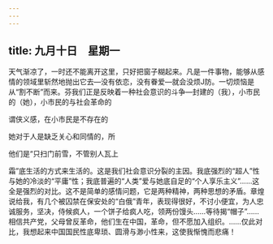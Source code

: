 ```yaml
---
---
---
```

title: 九月十日　星期一
---




天气渐凉了，一时还不能离开这里，只好把窗子糊起来。凡是一件事物，能够从感情的领域里斩然地抛出它去―没有依恋，没有眷爱―就会没烦J防。一切烦恼是从“割不断”而来。芬我们正是反映着一种社会意识的斗争―封建的（我），小市民的（她），小市民的与社会革命的

谓侠义感，在小市民是不存在的

她对于人是缺乏关心和同情的，所

他们是“只扫门前雪，不管别人瓦上

霜”底生活的方式来生活的。这是我们社会意识分裂的主因。我底强烈的“超人”性与她的冷淡的“平庸”性；我底普遍的“人类”爱与她底自足的“个人享乐主义”……这全是强烈的对比。这不是简单的感情问题，它是两种精神，两种思想的矛盾。章煌说给我，有几个被囚禁在保安处的“白俄”青年，表现得很好，不讨小便宜，为人忠诚服务，坚决，侍候疯人，一个饼子给疯人吃，领两份馒头……等待揭“帽子”……相信共产党，父母曾反革命，他们生在中国，革命，但不愿加入组织。……仅此对比，我想起来中国国民性底卑琐、圆滑与渺小性来，这使我惭愧而悲痛！